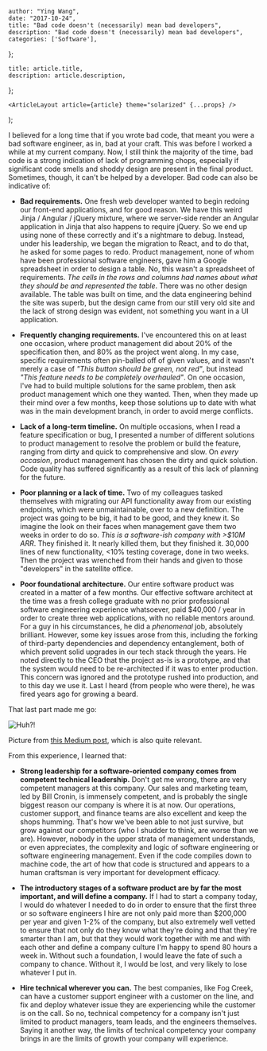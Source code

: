 

    author: "Ying Wang",
    date: "2017-10-24",
    title: "Bad code doesn't (necessarily) mean bad developers",
    description: "Bad code doesn't (necessarily) mean bad developers",
    categories: ['Software'],
};

    title: article.title,
    description: article.description,
};

    <ArticleLayout article={article} theme="solarized" {...props} />
);


I believed for a long time that if you wrote bad code, that meant you were a bad software engineer, as in, bad at your craft. This was before I worked a while at my current company. Now, I still think the majority of the time, bad code is a strong indication of lack of programming chops, especially if significant code smells and shoddy design are present in the final product. Sometimes, though, it can't be helped by a developer. Bad code can also be indicative of:

- **Bad requirements.** One fresh web developer wanted to begin redoing our front-end applications, and for good reason. We have this weird Jinja / Angular / jQuery mixture, where we server-side render an Angular application in Jinja that also happens to require jQuery. So we end up using none of these correctly and it's a nightmare to debug. Instead, under his leadership, we began the migration to React, and to do that, he asked for some pages to redo. Product management, none of whom have been professional software engineers, gave him a Google spreadsheet in order to design a table. No, this wasn't a spreadsheet of requirements. *The cells in the rows and columns had names about what they should be and represented the table*. There was no other design available. The table was built on time, and the data engineering behind the site was superb, but the design came from our still very old site and the lack of strong design was evident, not something you want in a UI application.

- **Frequently changing requirements.** I've encountered this on at least one occasion, where product management did about 20% of the specification then, and 80% as the project went along. In my case, specific requirements often pin-balled off of given values, and it wasn't merely a case of *"This button should be green, not red"*, but instead *"This feature needs to be completely overhauled"*. On one occasion, I've had to build multiple solutions for the same problem, then ask product management which one they wanted. Then, when they made up their mind over a few months, keep those solutions up to date with what was in the main development branch, in order to avoid merge conflicts.

- **Lack of a long-term timeline.** On multiple occasions, when I read a feature specification or bug, I presented a number of different solutions to product management to resolve the problem or build the feature, ranging from dirty and quick to comprehensive and slow. On *every occasion*, product management has chosen the dirty and quick solution. Code quality has suffered significantly as a result of this lack of planning for the future.

- **Poor planning or a lack of time.** Two of my colleagues tasked themselves with migrating our API functionality away from our existing endpoints, which were unmaintainable, over to a new definition. The project was going to be big, it had to be good, and they knew it. So imagine the look on their faces when management gave them two weeks in order to do so. *This is a software-ish company with >$10M ARR*. They finished it. It nearly killed them, but they finished it. 30,000 lines of new functionality, <10% testing coverage, done in two weeks. Then the project was wrenched from their hands and given to those "developers" in the satellite office.

- **Poor foundational architecture.** Our entire software product was created in a matter of a few months. Our effective software architect at the time was a fresh college graduate with no prior professional software engineering experience whatsoever, paid $40,000 / year in order to create three web applications, with no reliable mentors around. For a guy in his circumstances, he did a *phenomenal* job, absolutely brilliant. However, some key issues arose from this, including the forking of third-party dependencies and dependency entanglement, both of which prevent solid upgrades in our tech stack through the years. He noted directly to the CEO that the project as-is is a prototype, and that the system would need to be re-architected if it was to enter production. This concern was ignored and the prototype rushed into production, and to this day we use it. Last I heard (from people who were there), he was fired years ago for growing a beard.

That last part made me go:

![Huh?!](/img/posts/2017/10/24/bad_code_doesnt_mean_bad_developers_1.gif)

Picture from [this Medium post](https://medium.com/@deusexmachina667/you-fired-your-top-talent-i-hope-youre-happy-cf57c41183dd), which is also quite relevant.

From this experience, I learned that:

- **Strong leadership for a software-oriented company comes from competent technical leadership.** Don't get me wrong, there are very competent managers at this company. Our sales and marketing team, led by Bill Cronin, is immensely competent, and is probably the single biggest reason our company is where it is at now. Our operations, customer support, and finance teams are also excellent and keep the shops humming. That's how we've been able to not just survive, but grow against our competitors (who I shudder to think, are worse than we are). However, nobody in the upper strata of management understands, or even appreciates, the complexity and logic of software engineering or software engineering management. Even if the code compiles down to machine code, the art of how that code is structured and appears to a human craftsman is very important for development efficacy.

- **The introductory stages of a software product are by far the most important, and will define a company.** If I had to start a company today, I would do whatever I needed to do in order to ensure that the first three or so software engineers I hire are not only paid more than $200,000 per year and given 1-2% of the company, but also extremely well vetted to ensure that not only do they know what they're doing and that they're smarter than I am, but that they would work together with me and with each other and define a company culture I'm happy to spend 80 hours a week in. Without such a foundation, I would leave the fate of such a company to chance. Without it, I would be lost, and very likely to lose whatever I put in.

- **Hire technical wherever you can.** The best companies, like Fog Creek, can have a customer support engineer with a customer on the line, and fix and deploy whatever issue they are experiencing while the customer is on the call. So no, technical competency for a company isn't just limited to product managers, team leads, and the engineers themselves. Saying it another way, the limits of technical competency your company brings in are the limits of growth your company will experience.
